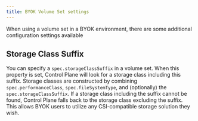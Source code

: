 ```yaml
---
title: BYOK Volume Set settings
---
```


When using a volume set in a BYOK environment, there are some additional configuration settings available

## Storage Class Suffix

You can specify a `spec.storageClassSuffix` in a volume set. When this property is set, Control Plane will look for a storage class including this suffix. Storage classes are constructed by combining `spec.performanceClass`, `spec.fileSystemType`, and (optionally) the `spec.storageClassSuffix`. If a storage class including the suffix cannot be found, Control Plane falls back to the storage class excluding the suffix. This allows BYOK users to utilize any CSI-compatible storage solution they wish.
